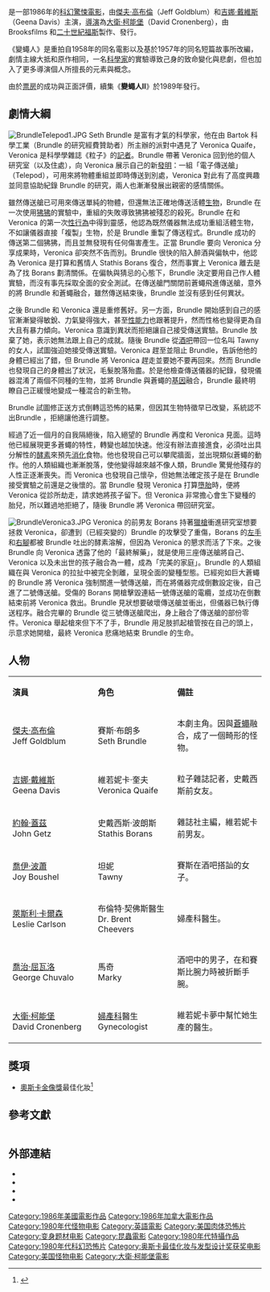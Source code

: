 {{noteTA
|T=zh-hk:變形人魔;zh-tw:變蠅人;zh-cn:变蝇人;
|1=zh-hk:變形人魔;zh-tw:變蠅人;zh-cn:变蝇人;

}}
{{Infobox Film 
| name = 變蠅人
| original_name = ''The Fly''
| image = Fly poster.jpg
| director = [[大衛·柯能堡|大衛·柯能堡]]
| producer = Stuart Cornfield
| writer = '''短篇故事：'''<br>George Langelaan<br>'''劇本：'''<br>Charles Edward Pogue<br>大衛·柯能堡
| starring = Jeff Goldblum<br>Geena Davis<br>John Getz
| music = Howard Shore<br>Nile Rodgers
| cinematography = Mark Irwin
| editing = Ronald Sanders
| distributor = [[二十世紀福斯|二十世紀福斯]]
| released = {{flagicon|USA}} 1986年8月15日<br>{{flagicon|HKG|1959}} 1986年10月9日
| runtime = 95 分鐘
| country = [[美國|美國]]、[[加拿大|加拿大]]
| language = [[英語|英語]]
| followed_by    = 《[[變蠅人II|變蠅人II]]》（1989年）
| amg_id = 1:17925
| imdb_id = 0091064
| tw_name = 變蠅人
| hk_name = 變形人魔
| cn_name = 变蝇人
}}
{{作品名稱|name=''The Fly''|hk=變形人魔|tw=變蠅人|equiv-cn=tw}}是一部1986年的[[科幻|科幻]][[驚悚|驚悚]][[電影|電影]]，由[[傑夫·高布倫|傑夫·高布倫]]（Jeff Goldblum）和[[吉娜·戴維斯|吉娜·戴維斯]]（Geena Davis）主演，[[導演|導演]]為[[大衛·柯能堡|大衛·柯能堡]]（David Cronenberg），由 Brooksfilms 和[[二十世紀福斯|二十世紀福斯]]製作、發行。

《變蠅人》是重拍自1958年的同名電影以及基於1957年的同名短篇故事所改編，劇情主線大抵和原作相同，一名[[科學家|科學家]]的實驗導致己身的致命變化與悲劇，但也加入了更多導演個人所擅長的元素與概念。

由於[[票房|票房]]的成功與正面評價，續集《'''變蠅人II'''》於1989年發行。

==劇情大綱==
[[File:BrundleTelepod1.JPG|thumb]]
Seth Brundle 是富有才氣的科學家，他在由 Bartok 科學工業（Brundle 的研究經費贊助者）所主辦的派對中遇見了 Veronica Quaife，Veronica 是科學學雜誌《粒子》的[[記者|記者]]。Brundle 帶著 Veronica 回到他的個人研究室（以及住處），向 Veronica 展示自己的新[[發明|發明]]：一組「電子傳送艙」（Telepod），可用來將物體重組並即時傳送到別處，Veronica 對此有了高度興趣並同意協助紀錄 Brundle 的研究，兩人也漸漸發展出親密的感情關係。

雖然傳送艙已可用來傳送單純的物體，但還無法正確地傳送活體[[生物|生物]]，Brundle 在一次使用[[狒狒|狒狒]]的實驗中，重組的失敗導致狒狒被殘忍的殺死。Brundle 在和 Veronica 的第一次[[性行為|性行為]]中得到靈感，他認為既然儀器無法成功重組活體生物，不如讓儀器直接「複製」生物，於是 Brundle 重製了傳送程式。Brundle 成功的傳送第二個狒狒，而且並無發現有任何傷害產生。正當 Brundle 要向 Veronica 分享成果時，Veronica 卻突然不告而別。Brundle 很快的陷入醉酒與偏執中，他認為 Veronica 是打算和舊情人 Stathis Borans 復合，然而事實上 Veronica 離去是為了找 Borans 劃清關係。在偏執與猜忌的心態下，Brundle 決定要用自己作人體實驗，而沒有事先採取全面的安全測試。在傳送艙門關閉前蒼蠅飛進傳送艙，意外的將 Brundle 和蒼蠅融合，雖然傳送結束後，Brundle 並沒有感到任何異狀。

之後 Brundle 和 Veronica 還是重修舊好。另一方面，Brundle 開始感到自己的感官漸漸變得敏銳、力氣變得強大，甚至[[性能力|性能力]]也跟著提升，然而性格也變得更為自大且有暴力傾向。Veronica 意識到異狀而拒絕讓自己接受傳送實驗。Brundle 放棄了她，表示她無法跟上自己的成就。隨後 Brundle 從[[酒吧|酒吧]]帶回一位名叫 Tawny 的女人，試圖強迫她接受傳送實驗。Veronica 趕至並阻止 Brundle，告訴他他的身體已經出了錯，但 Brundle 將 Veronica 趕走並要她不要再回來。然而 Brundle 也發現自己的身體出了狀況，毛髮脫落殆盡。於是他檢查傳送儀器的紀錄，發現儀器混淆了兩個不同種的生物，並將 Brundle 與蒼蠅的[[基因|基因]]融合，Brundle 最終明瞭自己正緩慢地變成一種混合的新生物。

Brundle 試圖修正送方式倒轉這恐怖的結果，但因其生物特徵早已改變，系統認不出Brundle ，拒絕讓他進行調整。

經過了近一個月的自我隔絕後，陷入絕望的 Brundle 再度和 Veronica 見面。這時他已經展現更多蒼蠅的特性，轉變也越加快速。他沒有辦法直接進食，必須吐出具分解性的[[酵素|酵素]]來預先[[消化|消化]]食物。他也發現自己可以攀爬牆面，並出現類似蒼蠅的動作。他的人類組織也漸漸脫落，使他變得越來越不像人類，Brundle 驚覺他殘存的人性正逐漸喪失。而 Veronica 也發現自己懷孕，但她無法確定孩子是在 Brundle 接受實驗之前還是之後懷的。當 Brundle 發現 Veronica 打算[[墮胎|墮胎]]時，便將 Veronica 從診所劫走，請求她將孩子留下。但 Veronica 非常擔心會生下變種的胎兒，所以難過地拒絕了，隨後 Brundle 將 Veronica 帶回研究室。

[[File:BrundleVeronica3.JPG|thumb]]
Veronica 的前男友 Borans 持著[[獵槍|獵槍]]衝進研究室想要拯救 Veronica，卻遭到（已經突變的）Brundle 的攻擊受了重傷，Borans 的[[左手|左手]]和[[右腳|右腳]]都被 Brundle 吐出的酵素溶解，但因為 Veronica 的懇求而活了下來。之後  Brundle 向 Veronica 透露了他的「最終解藥」，就是使用三座傳送艙將自己、Veronica 以及未出世的孩子融合為一體，成為「完美的家庭」。Brundle 的人類組織在與 Veronica 的拉扯中被完全剝離，呈現全面的變種型態。已經宛如巨大蒼蠅的 Brundle 將 Veronica 強制關進一號傳送艙，而在將儀器完成倒數設定後，自己進了二號傳送艙。受傷的 Borans 開槍擊毀連結一號傳送艙的電纜，並成功在倒數結束前將 Veronica 救出。Brundle 見狀想要破壞傳送艙並衝出，但儀器已執行傳送程序。融合完畢的 Brundle 從三號傳送艙爬出，身上融合了傳送艙的部份零件。Veronica 舉起槍來但下不了手，Brundle 用足肢抓起槍管按在自己的頭上，示意求她開槍，最終 Veronica 悲痛地結束 Brundle 的生命。

==人物==
{|class="wikitable" width="65%" style="font-size:90%;"
|- style="background:cornflowerblue; color:white" align=center
|style="width:3%"|'''演員'''
|style="width:2%"|'''角色'''
|style="width:6%"|'''備註'''

|-align=center 
|[[傑夫·高布倫|傑夫·高布倫]]<br/>Jeff Goldblum||賽斯·布朗多<br/>Seth Brundle||本劇主角。因與[[蒼蠅|蒼蠅]]融合，成了一個畸形的怪物。
|-align=center 
|[[吉娜·戴維斯|吉娜·戴維斯]]<br/>Geena Davis||維若妮卡·奎夫<br/>Veronica Quaife||粒子雜誌記者，史戴西斯前女友。
|-align=center 
|[[約翰·蓋茲|約翰·蓋茲]]<br/>John Getz||史戴西斯·波朗斯<br/>Stathis Borans||雜誌社主編，維若妮卡前男友。
|-align=center 
|[[喬伊·波蕭|喬伊·波蕭]]<br/>Joy Boushel||坦妮<br/>Tawny||賽斯在酒吧搭訕的女子。
|-align=center 
|[[萊斯利·卡爾森|萊斯利·卡爾森]]<br/>Leslie Carlson||布倫特·契佛斯醫生<br/>Dr. Brent Cheevers||婦產科醫生。
|-align=center 
|[[喬治·屈瓦洛|喬治·屈瓦洛]]<br/>George Chuvalo||馬奇<br/>Marky||酒吧中的男子，在和賽斯比腕力時被折斷手腕。
|-align=center 
|[[大衛·柯能堡|大衛·柯能堡]]<br/>David Cronenberg||[[婦產科|婦產科]]醫生<br/>Gynecologist||維若妮卡夢中幫忙她生產的醫生。

|}

==獎項==
*[[奧斯卡金像獎|奧斯卡金像獎]]最佳化妝<ref>{{Cite web |url=http://www.imdb.com/title/tt0091064/awards |title=存档副本 |accessdate=2007-11-21 |archive-date=2008-01-16 |archive-url=https://web.archive.org/web/20080116072731/http://www.imdb.com/title/tt0091064/awards |dead-url=no }}</ref>

== 參考文獻 ==
<div class="references-small" style="-moz-column-count:2; column-count:2;">
<references />
</div>

==外部連結==
{{portal|电影|Crystal_Clear_app_aktion.png}}
* {{imdb title|0091064}}
* {{rotten-tomatoes|1007602}}
* {{mojo title|fly}}
* {{Amg movie|75223}}

{{变蝇人}}
{{戴维·柯南伯格}}

{{DEFAULTSORT:Fly, The}}
[[Category:1986年美國電影作品|Category:1986年美國電影作品]]
[[Category:1986年加拿大電影作品|Category:1986年加拿大電影作品]]
[[Category:1980年代怪物电影|Category:1980年代怪物电影]]
[[Category:英語電影|Category:英語電影]]
[[Category:美国肉体恐怖片|Category:美国肉体恐怖片]]
[[Category:变身题材电影|Category:变身题材电影]]
[[Category:昆蟲電影|Category:昆蟲電影]]
[[Category:1980年代特攝作品|Category:1980年代特攝作品]]
[[Category:1980年代科幻恐怖片|Category:1980年代科幻恐怖片]]
[[Category:奥斯卡最佳化妆与发型设计奖获奖电影|Category:奥斯卡最佳化妆与发型设计奖获奖电影]]
[[Category:美国怪物电影|Category:美国怪物电影]]
[[Category:大衛·柯能堡電影|Category:大衛·柯能堡電影]]